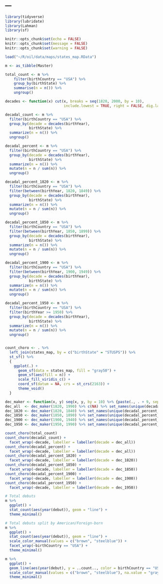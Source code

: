 ---
---

```r
library(tidyverse)
library(lubridate)
library(Lahman)
library(sf)

knitr::opts_chunk$set(echo = FALSE)
knitr::opts_chunk$set(message = FALSE)
knitr::opts_chunk$set(warning = FALSE)
```

```r
load("~/R/oil/data/maps/states_map.RData")
```

```r
m <- as_tibble(Master)
```

```r
total_count <- m %>%
    filter(birthCountry == "USA") %>%
    group_by(birthState) %>%
    summarise(n = n()) %>%
    ungroup()

decades <- function(x) cut(x, breaks = seq(1820, 2000, by = 10),
                           include.lowest = TRUE, right = FALSE, dig.lab = 10)

decadal_count <- m %>%
  filter(birthCountry == "USA") %>%
  group_by(decade = decades(birthYear),
           birthState) %>%
  summarize(n = n()) %>%
  ungroup()

decadal_percent <- m %>%
  filter(birthCountry == "USA") %>%
  group_by(decade = decades(birthYear),
           birthState) %>%
  summarize(n = n()) %>%
  mutate(n = n / sum(n)) %>%
  ungroup()

decadal_percent_1820 <- m %>%
  filter(birthCountry == "USA") %>%
  filter(between(birthYear, 1820, 1849)) %>%
  group_by(decade = decades(birthYear),
           birthState) %>%
  summarize(n = n()) %>%
  mutate(n = n / sum(n)) %>%
  ungroup()

decadal_percent_1850 <- m %>%
  filter(birthCountry == "USA") %>%
  filter(between(birthYear, 1850, 1899)) %>%
  group_by(decade = decades(birthYear),
           birthState) %>%
  summarize(n = n()) %>%
  mutate(n = n / sum(n)) %>%
  ungroup()

decadal_percent_1900 <- m %>%
  filter(birthCountry == "USA") %>%
  filter(between(birthYear, 1900, 1949)) %>%
  group_by(decade = decades(birthYear),
           birthState) %>%
  summarize(n = n()) %>%
  mutate(n = n / sum(n)) %>%
  ungroup()

decadal_percent_1950 <- m %>%
  filter(birthCountry == "USA") %>%
  filter(birthYear >= 1950) %>%
  group_by(decade = decades(birthYear),
           birthState) %>%
  summarize(n = n()) %>%
  mutate(n = n / sum(n)) %>%
  ungroup()


count_choro <- . %>%
  left_join(states_map, by = c("birthState" = "STUSPS")) %>%
  st_sf() %>%
  {
    ggplot(.) +
      geom_sf(data = states_map, fill = "gray50") +
      geom_sf(aes(fill = n)) +
      scale_fill_viridis_c() +
      coord_sf(datum = NA, crs = st_crs(2163)) +
      theme_void()
  }

dec_maker <- function(x, y) seq(x, y, by = 10) %>% {paste(., . + 9, sep = "-")}
dec_all  <- dec_maker(1820, 1990) %>% c(NA) %>% set_names(unique(decadal_percent$decade))
dec_1820 <- dec_maker(1820, 1840) %>% set_names(unique(decadal_percent_1820$decade))
dec_1850 <- dec_maker(1850, 1890) %>% set_names(unique(decadal_percent_1850$decade))
dec_1900 <- dec_maker(1900, 1940) %>% set_names(unique(decadal_percent_1900$decade))
dec_1950 <- dec_maker(1950, 1990) %>% set_names(unique(decadal_percent_1950$decade))

count_choro(total_count)
count_choro(decadal_count) +
  facet_wrap(~decade, labeller = labeller(decade = dec_all))
count_choro(decadal_percent) +
  facet_wrap(~decade, labeller = labeller(decade = dec_all))
count_choro(decadal_percent_1820) +
  facet_wrap(~decade, labeller = labeller(decade = dec_1820))
count_choro(decadal_percent_1850) +
  facet_wrap(~decade, labeller = labeller(decade = dec_1850))
count_choro(decadal_percent_1900) +
  facet_wrap(~decade, labeller = labeller(decade = dec_1900))
count_choro(decadal_percent_1950) +
  facet_wrap(~decade, labeller = labeller(decade = dec_1950))
```

```r
# Total debuts
m %>%
  ggplot() +
  stat_count(aes(year(debut)), geom = "line") +
  theme_minimal()

# Total debuts split by American/Foreign-born
m %>%
  ggplot() +
  stat_count(aes(year(debut)), geom = "line") +
  scale_color_manual(values = c("brown", "steelblue")) +
  facet_wrap(~birthCountry == "USA") +
  theme_minimal()

m %>%
  ggplot() +
  geom_line(aes(year(debut), y = ..count.., color = birthCountry == "USA"), stat = "count") +
  scale_color_manual(values = c("brown", "steelblue"), na.value = "gray50") +
  theme_minimal()
```
